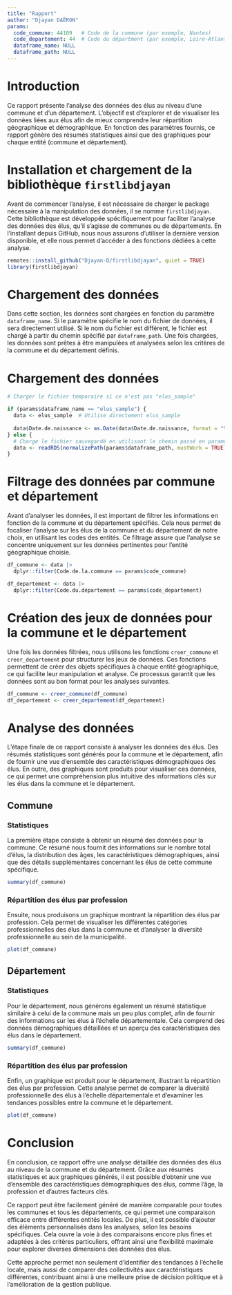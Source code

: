 ```yaml
---
title: "Rapport"
author: "Djayan DAËRON"
params:
  code_commune: 44109   # Code de la commune (par exemple, Nantes)
  code_departement: 44  # Code du départment (par exemple, Loire-Atlantique)
  dataframe_name: NULL
  dataframe_path: NULL
---
```


# Introduction

Ce rapport présente l'analyse des données des élus au niveau d'une commune et d'un département. L'objectif est d'explorer et de visualiser les données liées aux élus afin de mieux comprendre leur répartition géographique et démographique. En fonction des paramètres fournis, ce rapport génère des résumés statistiques ainsi que des graphiques pour chaque entité (commune et département).


# Installation et chargement de la bibliothèque `firstlibdjayan`

Avant de commencer l'analyse, il est nécessaire de charger le package nécessaire à la manipulation des données, il se nomme `firstlibdjayan`. Cette bibliothèque est développée spécifiquement pour faciliter l'analyse des données des élus, qu'il s'agisse de communes ou de départements. En l'installant depuis GitHub, nous nous assurons d'utiliser la dernière version disponible, et elle nous permet d'accéder à des fonctions dédiées à cette analyse.

```r
remotes::install_github("Djayan-D/firstlibdjayan", quiet = TRUE)
library(firstlibdjayan)
```


# Chargement des données

Dans cette section, les données sont chargées en fonction du paramètre `dataframe_name`. Si le paramètre spécifie le nom du fichier de données, il sera directement utilisé. Si le nom du fichier est différent, le fichier est chargé à partir du chemin spécifié par `dataframe_path`. Une fois chargées, les données sont prêtes à être manipulées et analysées selon les critères de la commune et du département définis.

# Chargement des données

```r
# Charger le fichier temporaire si ce n'est pas "elus_sample"

if (params$dataframe_name == "elus_sample") {
  data <- elus_sample  # Utilise directement elus_sample
  
  data$Date.de.naissance <- as.Date(data$Date.de.naissance, format = "%d/%m/%Y")
} else {
  # Charge le fichier sauvegardé en utilisant le chemin passé en paramètre
  data <- readRDS(normalizePath(params$dataframe_path, mustWork = TRUE))
}
```

# Filtrage des données par commune et département

Avant d'analyser les données, il est important de filtrer les informations en fonction de la commune et du département spécifiés. Cela nous permet de focaliser l'analyse sur les élus de la commune et du département de notre choix, en utilisant les codes des entités. Ce filtrage assure que l'analyse se concentre uniquement sur les données pertinentes pour l'entité géographique choisie.

```r
df_commune <- data |> 
  dplyr::filter(Code.de.la.commune == params$code_commune)

df_departement <- data |> 
  dplyr::filter(Code.du.département == params$code_departement)
```

# Création des jeux de données pour la commune et le département

Une fois les données filtrées, nous utilisons les fonctions `creer_commune` et `creer_departement` pour structurer les jeux de données. Ces fonctions permettent de créer des objets spécifiques à chaque entité géographique, ce qui facilite leur manipulation et analyse. Ce processus garantit que les données sont au bon format pour les analyses suivantes.

```r
df_commune <- creer_commune(df_commune)
df_departement <- creer_departement(df_departement)
```

# Analyse des données

L'étape finale de ce rapport consiste à analyser les données des élus. Des résumés statistiques sont générés pour la commune et le département, afin de fournir une vue d'ensemble des caractéristiques démographiques des élus. En outre, des graphiques sont produits pour visualiser ces données, ce qui permet une compréhension plus intuitive des informations clés sur les élus dans la commune et le département.

## Commune

### Statistiques

La première étape consiste à obtenir un résumé des données pour la commune. Ce résumé nous fournit des informations sur le nombre total d'élus, la distribution des âges, les caractéristiques démographiques, ainsi que des détails supplémentaires concernant les élus de cette commune spécifique.

```r
summary(df_commune)
```

### Répartition des élus par profession

Ensuite, nous produisons un graphique montrant la répartition des élus par profession. Cela permet de visualiser les différentes catégories professionnelles des élus dans la commune et d'analyser la diversité professionnelle au sein de la municipalité.

```r
plot(df_commune)
```


## Département

### Statistiques

Pour le département, nous générons également un résumé statistique similaire à celui de la commune mais un peu plus complet, afin de fournir des informations sur les élus à l'échelle départementale. Cela comprend des données démographiques détaillées et un aperçu des caractéristiques des élus dans le département.

```r
summary(df_commune)
```

### Répartition des élus par profession

Enfin, un graphique est produit pour le département, illustrant la répartition des élus par profession. Cette analyse permet de comparer la diversité professionnelle des élus à l'échelle départementale et d'examiner les tendances possibles entre la commune et le département.

```r
plot(df_commune)
```

# Conclusion

En conclusion, ce rapport offre une analyse détaillée des données des élus au niveau de la commune et du département. Grâce aux résumés statistiques et aux graphiques générés, il est possible d'obtenir une vue d'ensemble des caractéristiques démographiques des élus, comme l'âge, la profession et d'autres facteurs clés. 

Ce rapport peut être facilement généré de manière comparable pour toutes les communes et tous les départements, ce qui permet une comparaison efficace entre différentes entités locales. De plus, il est possible d'ajouter des éléments personnalisés dans les analyses, selon les besoins spécifiques. Cela ouvre la voie à des comparaisons encore plus fines et adaptées à des critères particuliers, offrant ainsi une flexibilité maximale pour explorer diverses dimensions des données des élus.

Cette approche permet non seulement d'identifier des tendances à l'échelle locale, mais aussi de comparer des collectivités aux caractéristiques différentes, contribuant ainsi à une meilleure prise de décision politique et à l'amélioration de la gestion publique.
